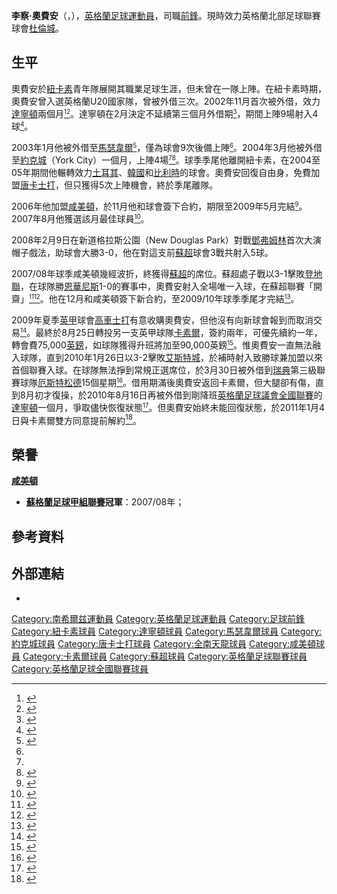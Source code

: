 {{NoteTA|G1=蘇超
|T=zh-hans:理查德·奥菲恩;zh-hk:李察·奧費安;zh-tw:理查德·奧菲恩;
|1=zh-hans:理查德·奥菲恩;zh-hk:李察·奧費安;zh-tw:理查德·奧菲恩;
|2=zh-hans:奥菲恩;zh-hk:奧費安;zh-tw:奧菲恩;
|3=zh-hans:纽卡斯尔联; zh-hk:紐卡素;
|4=zh-hans:唐卡斯特; zh-hk:唐卡士打;
|5=zh-hans:卡莱尔联; zh-hk:卡素爾;
|6=zh-hans:科尔切斯特; zh-hk:高車士打;
|7=zh-hans:达灵顿; zh-hk:達寧頓;
}}
{{Football player infobox
| playername          = 李察·奧費安<br>''Richard Offiong''
| image               = File:Richard Offiong.JPG
| image_size          = 250 px
| fullname            = Richard Offiong 
| dateofbirth         = {{birth date and age|1983|12|17}}
| cityofbirth         = [[南希爾茲|南希爾茲]]
| countryofbirth      = [[英格蘭|英格蘭]]
| height              = {{height|ft=5|in=11}}
| currentclub         = [[达勒姆城足球俱乐部|杜倫城]] 
| clubnumber          = 
| position            = [[前鋒_(足球)|前鋒]]
| youthyears          = 1999-2002
| youthclubs          = [[纽卡斯尔联足球俱乐部|紐卡素]]
| years               = 2002-2004<br>2002-2003 <br>2003 <br>2004 <br>2004 <br>2005 <br>2005 <br>2005-2006 <br>2006-2009<br>2009-2011 <br>2010 <br />2010<br />2011<br />2011<br />2011<br />2012<br />2014-
| clubs               = [[纽卡斯尔联足球俱乐部|紐卡素]]<br> → [[达灵顿足球俱乐部|達寧頓]]<br> → [[马瑟韦尔足球俱乐部|馬瑟韋爾]]<br> → [[約克城足球會|約克城]]<br>[[İstanbulspor_A.Ş.|伊斯坦布爾]]<br>[[K._Patro_Eisden_Maasmechelen|柏特羅]]<br>[[全南天龍|全南天龍]]<br>[[唐卡斯特流浪足球俱乐部|唐卡士打]]<br>[[咸美顿学院足球俱乐部|咸美頓]]<br>[[卡莱尔联足球俱乐部|卡素爾]]<br /> → [[厄斯特松德足球俱乐部|厄斯特松德]]<br /> → [[达灵顿足球俱乐部|達寧頓]]<br>[[盖茨黑德足球俱乐部|盖茨黑德]]<br>[[奧克利大炮|奧克利大炮]]<br>[[拜夫斯巴達|拜夫斯巴達]]<br>[[柔佛FA|柔佛FA]]<br>[[达勒姆城足球俱乐部|杜倫城]] 
| caps(goals)         = {{0}}0 {{0}}(0)<br>{{0}}7 {{0}}(2)<br>{{0}}9 {{0}}(0)<br>{{0}}4 {{0}}(0)<br>{{0}}1 {{0}}(0)<br>15 {{0}}(5)<br>{{0}}1 {{0}}(0)<br>{{0}}5 {{0}}(0)<br>94 (39)<br >15 {{0}}(1) <br>{{0}}2 {{0}}(0)<br>{{0}}6 {{0}}(0)<br >11 {{0}}(1)<br>{{0}}4 {{0}}(1)<br>{{0}}3 {{0}}(0)<br>{{0}}?  {{0}}(? )<br>{{0}}?  {{0}}(? )
| nationalyears       = 2002
| nationalteam        = [[英格蘭20歲以下足球代表隊|英格蘭U20]]
| nationalcaps(goals) = {{0}}3 {{0}}(0)
| pcupdate            = 2011年1月5日 (三) 02:06 (UTC)
| ntupdate            = 19:57, 17 August 2008 (UTC)
}}
'''李察·奧費安'''（{{lang-en|'''Richard Offiong'''}}，{{bd|1983年|12月17日|catIdx=Offiong, Richard}}），[[英格蘭|英格蘭]][[足球|足球]][[運動員|運動員]]，司職[[前鋒_(足球)|前鋒]]。現時效力英格蘭北部足球聯賽球會[[达勒姆城足球俱乐部|杜倫城]]。

==生平==
奧費安於[[纽卡斯尔联足球俱乐部|紐卡素]]青年隊展開其職業足球生涯，但未曾在一隊上陣。在紐卡素時期，奧費安曾入選英格蘭U20國家隊，曾被外借三次。2002年11月首次被外借，效力[[达灵顿足球俱乐部|達寧頓]]兩個月<small><ref name="Offiong agrees loan switch">{{cite news
| title = Offiong agrees loan switch
| url = http://news.bbc.co.uk/sport1/hi/football/2530683.stm
| publisher = [[BBC|BBC]] Sport
| date = 2002-11-30
| accessdate = 2007-11-24}}{{en}}</ref><ref name="Offiong decision due">{{cite news
| title = Offiong decision due
| url = http://news.bbc.co.uk/sport1/hi/football/2686737.stm
| publisher = [[BBC|BBC]] Sport
| date = 2003-01-23
| accessdate = 2007-11-24 }}{{en}}</ref></small>。達寧頓在2月決定不延續第三個月外借期<small><ref name="Offiong returns to Magpies">{{cite news
| title = Offiong returns to Magpies
| url = http://news.bbc.co.uk/sport1/hi/football/teams/d/darlington/2705425.stm
| publisher = [[BBC|BBC]] Sport
| date = 2003-02-13
| accessdate = 2007-11-24
| archive-date = 2004-07-11
| archive-url = https://web.archive.org/web/20040711061816/http://news.bbc.co.uk/sport1/hi/football/teams/d/darlington/2705425.stm
| dead-url = no
}}{{en}}</ref></small>，期間上陣9場射入4球<small><ref name="Richard Offiong">{{cite web
| title = Richard Offiong
| url = http://www.soccerbase.com/players_details.sd?playerid=34174
| publisher = Soccerbase
| accessdate = 2007-11-24
| archive-url = https://web.archive.org/web/20070525025114/http://www.soccerbase.com/players_details.sd?playerid=34174
| archive-date = 2007-05-25
| dead-url = yes
}}{{en}}</ref></small>。

2003年1月他被外借至[[马瑟韦尔足球俱乐部|馬瑟韋爾]]<small><ref name="Well make double swoop">{{cite news
| title = Well make double swoop
| url = http://news.bbc.co.uk/sport1/hi/football/teams/m/motherwell/2714685.stm
| publisher = [[BBC|BBC]] Sport
| date = 2003-01-31
| accessdate = 2007-11-24
| archive-date = 2007-08-27
| archive-url = https://web.archive.org/web/20070827214353/http://news.bbc.co.uk/sport1/hi/football/teams/m/motherwell/2714685.stm
| dead-url = no
}}{{en}}</ref></small>，僅為球會9次後備上陣<small><ref name="Richard Offiong"/></small>。2004年3月他被外借至[[約克城足球會|約克城]]（York City）一個月，上陣4場<small><ref name="Richard Offiong"/><ref name="Brass makes double swoop">{{cite news
| title = Brass makes double swoop
| url = http://news.bbc.co.uk/sport1/hi/football/teams/y/york_city/3507720.stm
| publisher = [[BBC|BBC]] Sport
| date = 2004-03-13
| accessdate = 2007-11-24
| archive-date = 2004-04-08
| archive-url = https://web.archive.org/web/20040408010806/http://news.bbc.co.uk/sport1/hi/football/teams/y/york_city/3507720.stm
| dead-url = no
}}{{en}}</ref></small>。球季季尾他離開紐卡素，在2004至05年期間他輾轉效力[[土耳其|土耳其]]、[[韓國|韓國]]和[[比利時|比利時]]的球會。奧費安回復自由身，免費加盟[[唐卡斯特流浪足球俱乐部|唐卡士打]]，但只獲得5次上陣機會，終於季尾離隊。

2006年他加盟[[咸美顿学院足球俱乐部|咸美頓]]，於11月他和球會簽下合約，期限至2009年5月完結<small><ref name="Hamilton pair agree new contracts">{{cite news
| title = Hamilton pair agree new contracts
| url = http://news.bbc.co.uk/sport1/hi/football/teams/h/hamilton_academical/6111076.stm
| publisher = [[BBC|BBC]] Sport
| date = 2006-11-02
| accessdate = 2007-11-24 }}{{en}}</ref></small>。2007年8月他獲選該月最佳球員<small><ref name="Irn Bru rewards Reid and Offiong">{{cite news
| title = Irn Bru rewards Reid and Offiong
| url = http://news.bbc.co.uk/sport1/hi/football/teams/h/hamilton_academical/7007341.stm
| publisher = [[BBC|BBC]] Sport
| date = 2007-09-21
| accessdate = 2007-11-24 }}{{en}}</ref></small>。

2008年2月9日在新道格拉斯公園（New Douglas Park）對戰[[邓弗姆林足球俱乐部|鄧弗姆林]]首次大演帽子戲法，助球會大勝3-0，他在對這支前[[蘇超|蘇超]]球會3戰共射入5球。

2007/08年球季咸美頓幾經波折，終獲得[[蘇超|蘇超]]的席位。蘇超處子戰以3-1擊敗[[邓迪联足球俱乐部|登地聯]]，在球隊勝[[因弗内斯足球俱乐部|恩華尼斯]]1-0的賽事中，奧費安射入全場唯一入球，在蘇超聯賽「開齋」<small><ref name="Hamilton Accies 3-1 Dundee United">{{cite news
| title = Hamilton Accies 3-1 Dundee United
| url = http://news.bbc.co.uk/sport1/hi/football/scot_prem/7550065.stm
| publisher = [[BBC|BBC]] Sport
| date = 2008-08-11
| accessdate = 2008-08-17 }}{{en}}</ref><ref name="Inverness CT 0-1 Hamilton Accies">{{cite news
| title = Inverness CT 0-1 Hamilton Accies
| url = http://news.bbc.co.uk/sport1/hi/football/scot_prem/7561727.stm
| publisher = [[BBC|BBC]] Sport
| date = 2008-08-16
| accessdate = 2008-08-17 }}{{en}}</ref></small>。他在12月和咸美頓簽下新合約，至2009/10年球季季尾才完結<small><ref name="Offiong extends Accies contract">{{cite news
| title = Offiong extends Accies contract
| url = http://newsimg.bbc.co.uk/sport1/hi/football/teams/h/hamilton_academical/7776266.stm
| publisher = [[BBC|BBC]] Sport
| date = 2008-12-10
| accessdate = 2008-12-10 }}{{en}}</ref></small>。

2009年夏季[[英格蘭足球甲級聯賽|英甲]]球會[[科尔切斯特联足球俱乐部|高車士打]]有意收購奧費安，但他沒有向新球會報到而取消交易<small><ref>{{cite news |language=en |url=http://news.bbc.co.uk/sport2/hi/football/teams/c/colchester_united/8163011.stm |title=Three heading for Colchester exit |publisher=[[BBC|BBC]] Sport |date=2009-07-22 |accessdate=2009-07-23 |archive-date=2019-12-17 |archive-url=https://web.archive.org/web/20191217170225/http://news.bbc.co.uk/sport2/hi/football/teams/c/colchester_united/8163011.stm |dead-url=no }}</ref></small>。最終於8月25日轉投另一支英甲球隊[[卡莱尔联足球俱乐部|卡素爾]]，簽約兩年，可優先續約一年，轉會費75,000[[英鎊|英鎊]]，如球隊獲得升班將加至90,000英鎊<small><ref>{{cite news |language=en |url=http://www.skysports.com/story/0,19528,12875_5513651,00.html |title=Carlisle seal Offiong move |publisher=Sky Sports |date=2009-08-25 |accessdate=2009-08-26 |archive-date=2016-03-08 |archive-url=https://web.archive.org/web/20160308021838/http://www.skysports.com/story/0,19528,12875_5513651,00.html |dead-url=no }}</ref></small>。惟奧費安一直無法融入球隊，直到2010年1月26日以3-2擊敗[[埃克塞特城足球俱乐部|艾斯特城]]，於補時射入致勝球兼加盟以來首個聯賽入球。在球隊無法掙到常規正選席位，於3月30日被外借到[[瑞典|瑞典]]第三級聯賽球隊[[厄斯特松德足球俱乐部|厄斯特松德]]15個星期<small><ref>{{cite news |language=en |url=http://www.skysports.com/story/0,19528,11719_6063942,00.html |title=Offiong heads to Sweden |publisher=Sky Sports |date=2010-03-30 |accessdate=2010-04-01}}</ref></small>。借用期滿後奧費安返回卡素爾，但大腿卻有傷，直到8月初才復操，於2010年8月16日再被外借到剛降班[[英格蘭足球議會全國聯賽|英格蘭足球議會全國聯賽]]的[[达灵顿足球俱乐部|達寧頓]]一個月，爭取儘快恢復狀態<small><ref>{{cite news |language=en |url=http://news.bbc.co.uk/sport2/hi/football/teams/d/darlington/8917481.stm |title=Darlington sign Carlisle's Richard Offiong on loan |publisher=[[BBC|BBC]] Sport |date=2010-08-16 |accessdate=2010-08-17 |archive-date=2016-03-07 |archive-url=https://web.archive.org/web/20160307080627/http://news.bbc.co.uk/sport2/hi/football/teams/d/darlington/8917481.stm |dead-url=no }}</ref></small>。但奧費安始終未能回復狀態，於2011年1月4日與卡素爾雙方同意提前解約<ref>{{cite news |language=en |url=http://news.bbc.co.uk/sport2/hi/football/teams/c/carlisle_united/9337901.stm |title=Carlisle part company with striker Richard Offiong |publisher=''[[BBC_Sport|BBC Sport]]'' |date=2011-01-04 |accessdate=2011-01-05 |archive-date=2016-03-07 |archive-url=https://web.archive.org/web/20160307022547/http://news.bbc.co.uk/sport2/hi/football/teams/c/carlisle_united/9337901.stm |dead-url=no }}</ref>。

==榮譽==
'''[[咸美顿学院足球俱乐部|咸美頓]]'''
*'''[[蘇格蘭足球甲組聯賽|蘇格蘭足球甲組聯賽]]冠軍'''：2007/08年；

==參考資料==
{{reflist}}

==外部連結==
*{{soccerbase|id=34174|name=奧費安}}

{{DEFAULTSORT:Offiong, Richard}}
[[Category:南希爾兹運動員|Category:南希爾兹運動員]]
[[Category:英格蘭足球運動員|Category:英格蘭足球運動員]]
[[Category:足球前鋒|Category:足球前鋒]]
[[Category:紐卡素球員|Category:紐卡素球員]]
[[Category:達寧頓球員|Category:達寧頓球員]]
[[Category:馬瑟韋爾球員|Category:馬瑟韋爾球員]]
[[Category:約克城球員|Category:約克城球員]]
[[Category:唐卡士打球員|Category:唐卡士打球員]]
[[Category:全南天龍球員|Category:全南天龍球員]]
[[Category:咸美頓球員|Category:咸美頓球員]]
[[Category:卡素爾球員|Category:卡素爾球員]]
[[Category:蘇超球員|Category:蘇超球員]]
[[Category:英格蘭足球聯賽球員|Category:英格蘭足球聯賽球員]]
[[Category:英格蘭足球全國聯賽球員|Category:英格蘭足球全國聯賽球員]]